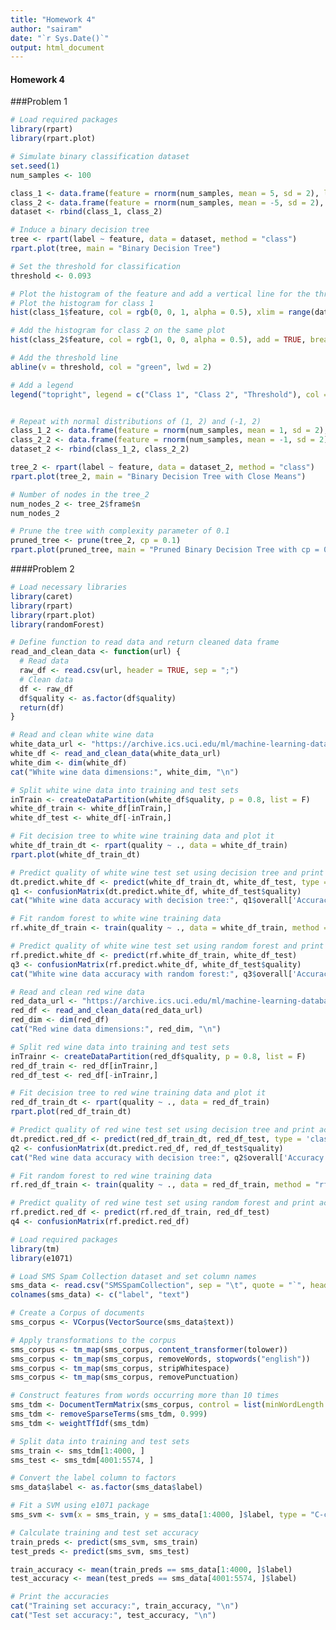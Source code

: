 ```yaml
---
title: "Homework 4"
author: "sairam"
date: "`r Sys.Date()`"
output: html_document
---
```


#### Homework 4

###Problem 1

``` r
# Load required packages
library(rpart)
library(rpart.plot)

# Simulate binary classification dataset
set.seed(1)
num_samples <- 100

class_1 <- data.frame(feature = rnorm(num_samples, mean = 5, sd = 2), label = 1)
class_2 <- data.frame(feature = rnorm(num_samples, mean = -5, sd = 2), label = 0)
dataset <- rbind(class_1, class_2)

# Induce a binary decision tree
tree <- rpart(label ~ feature, data = dataset, method = "class")
rpart.plot(tree, main = "Binary Decision Tree")

# Set the threshold for classification
threshold <- 0.093

# Plot the histogram of the feature and add a vertical line for the threshold
# Plot the histogram for class 1
hist(class_1$feature, col = rgb(0, 0, 1, alpha = 0.5), xlim = range(dataset$feature), main = "Histogram of the Feature", xlab = "Feature Value", ylab = "Frequency", breaks = 30)

# Add the histogram for class 2 on the same plot
hist(class_2$feature, col = rgb(1, 0, 0, alpha = 0.5), add = TRUE, breaks = 30)

# Add the threshold line
abline(v = threshold, col = "green", lwd = 2)

# Add a legend
legend("topright", legend = c("Class 1", "Class 2", "Threshold"), col = c(rgb(0, 0, 1, alpha = 0.5), rgb(1, 0, 0, alpha = 0.5), "green"), lwd = 2)


# Repeat with normal distributions of (1, 2) and (-1, 2)
class_1_2 <- data.frame(feature = rnorm(num_samples, mean = 1, sd = 2), label = 1)
class_2_2 <- data.frame(feature = rnorm(num_samples, mean = -1, sd = 2), label = 0)
dataset_2 <- rbind(class_1_2, class_2_2)

tree_2 <- rpart(label ~ feature, data = dataset_2, method = "class")
rpart.plot(tree_2, main = "Binary Decision Tree with Close Means")

# Number of nodes in the tree_2
num_nodes_2 <- tree_2$frame$n
num_nodes_2

# Prune the tree with complexity parameter of 0.1
pruned_tree <- prune(tree_2, cp = 0.1)
rpart.plot(pruned_tree, main = "Pruned Binary Decision Tree with cp = 0.1")

```

####Problem 2
```r

# Load necessary libraries
library(caret)
library(rpart)
library(rpart.plot)
library(randomForest)

# Define function to read data and return cleaned data frame
read_and_clean_data <- function(url) {
  # Read data
  raw_df <- read.csv(url, header = TRUE, sep = ";")
  # Clean data
  df <- raw_df 
  df$quality <- as.factor(df$quality)
  return(df)
}

# Read and clean white wine data
white_data_url <- "https://archive.ics.uci.edu/ml/machine-learning-databases/wine-quality/winequality-white.csv"
white_df <- read_and_clean_data(white_data_url)
white_dim <- dim(white_df)
cat("White wine data dimensions:", white_dim, "\n")

# Split white wine data into training and test sets
inTrain <- createDataPartition(white_df$quality, p = 0.8, list = F)
white_df_train <- white_df[inTrain,]
white_df_test <- white_df[-inTrain,]

# Fit decision tree to white wine training data and plot it
white_df_train_dt <- rpart(quality ~ ., data = white_df_train)
rpart.plot(white_df_train_dt)

# Predict quality of white wine test set using decision tree and print accuracy
dt.predict.white_df <- predict(white_df_train_dt, white_df_test, type = 'class')
q1 <- confusionMatrix(dt.predict.white_df, white_df_test$quality)
cat("White wine data accuracy with decision tree:", q1$overall['Accuracy']*100, "%\n")

# Fit random forest to white wine training data
rf.white_df_train <- train(quality ~ ., data = white_df_train, method = "rf", preProcess = c("center", "scale"))

# Predict quality of white wine test set using random forest and print accuracy
rf.predict.white_df <- predict(rf.white_df_train, white_df_test)
q3 <- confusionMatrix(rf.predict.white_df, white_df_test$quality)
cat("White wine data accuracy with random forest:", q3$overall['Accuracy']*100, "%\n")

# Read and clean red wine data
red_data_url <- "https://archive.ics.uci.edu/ml/machine-learning-databases/wine-quality/winequality-red.csv"
red_df <- read_and_clean_data(red_data_url)
red_dim <- dim(red_df)
cat("Red wine data dimensions:", red_dim, "\n")

# Split red wine data into training and test sets
inTrainr <- createDataPartition(red_df$quality, p = 0.8, list = F)
red_df_train <- red_df[inTrainr,]
red_df_test <- red_df[-inTrainr,]

# Fit decision tree to red wine training data and plot it
red_df_train_dt <- rpart(quality ~ ., data = red_df_train)
rpart.plot(red_df_train_dt)

# Predict quality of red wine test set using decision tree and print accuracy
dt.predict.red_df <- predict(red_df_train_dt, red_df_test, type = 'class')
q2 <- confusionMatrix(dt.predict.red_df, red_df_test$quality)
cat("Red wine data accuracy with decision tree:", q2$overall['Accuracy']*100, "%\n")

# Fit random forest to red wine training data
rf.red_df_train <- train(quality ~ ., data = red_df_train, method = "rf", preProcess = c("center", "scale"))

# Predict quality of red wine test set using random forest and print accuracy
rf.predict.red_df <- predict(rf.red_df_train, red_df_test)
q4 <- confusionMatrix(rf.predict.red_df)

```

```r

# Load required packages
library(tm)
library(e1071)

# Load SMS Spam Collection dataset and set column names
sms_data <- read.csv("SMSSpamCollection", sep = "\t", quote = "`", header = FALSE, stringsAsFactors = FALSE, allowEscapes = TRUE)
colnames(sms_data) <- c("label", "text")

# Create a Corpus of documents
sms_corpus <- VCorpus(VectorSource(sms_data$text))

# Apply transformations to the corpus
sms_corpus <- tm_map(sms_corpus, content_transformer(tolower))
sms_corpus <- tm_map(sms_corpus, removeWords, stopwords("english"))
sms_corpus <- tm_map(sms_corpus, stripWhitespace)
sms_corpus <- tm_map(sms_corpus, removePunctuation)

# Construct features from words occurring more than 10 times
sms_tdm <- DocumentTermMatrix(sms_corpus, control = list(minWordLength = 1))
sms_tdm <- removeSparseTerms(sms_tdm, 0.999)
sms_tdm <- weightTfIdf(sms_tdm)

# Split data into training and test sets
sms_train <- sms_tdm[1:4000, ]
sms_test <- sms_tdm[4001:5574, ]

# Convert the label column to factors
sms_data$label <- as.factor(sms_data$label)

# Fit a SVM using e1071 package
sms_svm <- svm(x = sms_train, y = sms_data[1:4000, ]$label, type = "C-classification", kernel = "linear")

# Calculate training and test set accuracy
train_preds <- predict(sms_svm, sms_train)
test_preds <- predict(sms_svm, sms_test)

train_accuracy <- mean(train_preds == sms_data[1:4000, ]$label)
test_accuracy <- mean(test_preds == sms_data[4001:5574, ]$label)

# Print the accuracies
cat("Training set accuracy:", train_accuracy, "\n")
cat("Test set accuracy:", test_accuracy, "\n")

```